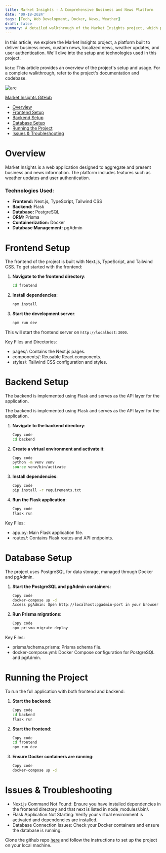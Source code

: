```yaml
---
title: Market Insights - A Comprehensive Business and News Platform
date: '09-18-2024'
tags: [Tech, Web Development, Docker, News, Weather]
draft: false
summary: A detailed walkthrough of the Market Insights project, which provides business news, custom news, localized news, weather updates, and more. Includes setup instructions and technologies used.
---
```


In this article, we explore the Market Insights project, a platform built to deliver business news, custom news, localized news, weather updates, and user authentication. We'll dive into the setup and technologies used in this project.

`Note`: This article provides an overview of the project's setup and usage. For a complete walkthrough, refer to the project's documentation and codebase.

<img className="inline" src="/static/images/Blog/home.png" alt="arc" />

[Market Insights GitHub](https://github.com/yourusername/market-insights)

- [Overview](#overview)
- [Frontend Setup](#frontend-setup)
- [Backend Setup](#backend-setup)
- [Database Setup](#database-setup)
- [Running the Project](#running-the-project)
- [Issues & Troubleshooting](#issues-troubleshooting)

# <a id="overview"></a>Overview

Market Insights is a web application designed to aggregate and present business and news information. The platform includes features such as weather updates and user authentication.

### Technologies Used:

- **Frontend:** Next.js, TypeScript, Tailwind CSS
- **Backend:** Flask
- **Database:** PostgreSQL
- **ORM:** Prisma
- **Containerization:** Docker
- **Database Management:** pgAdmin

# <a id="frontend-setup"></a>Frontend Setup

The frontend of the project is built with Next.js, TypeScript, and Tailwind CSS. To get started with the frontend:

1. **Navigate to the frontend directory**:

   ```bash
   cd frontend

   ```

2. **Install dependencies**:

   ```bash
   npm install

   ```

3. **Start the development server**:
   ```bash
   npm run dev
   ```

This will start the frontend server on `http://localhost:3000`.

Key Files and Directories:

- pages/: Contains the Next.js pages.
- components/: Reusable React components.
- styles/: Tailwind CSS configuration and styles.

# <a id="backend-setup"></a>Backend Setup

The backend is implemented using Flask and serves as the API layer for the application.

The backend is implemented using Flask and serves as the API layer for the application.

1. **Navigate to the backend directory**:

   ```bash
   Copy code
   cd backend

   ```

2. **Create a virtual environment and activate it**:

   ```bash
   Copy code
   python -m venv venv
   source venv/bin/activate

   ```

3. **Install dependencies**:

   ```bash
   Copy code
   pip install -r requirements.txt

   ```

4. **Run the Flask application**:

   ```bash
   Copy code
   flask run

   ```

Key Files:

- app.py: Main Flask application file.
- routes/: Contains Flask routes and API endpoints.

# <a id="database-setup"></a>Database Setup

The project uses PostgreSQL for data storage, managed through Docker and pgAdmin.

1. **Start the PostgreSQL and pgAdmin containers**:

   ```bash
   Copy code
   docker-compose up -d
   Access pgAdmin: Open http://localhost:pgadmin-port in your browser and log in to manage your PostgreSQL databases.

   ```

2. **Run Prisma migrations**:

   ```bash
   Copy code
   npx prisma migrate deploy
   ```

Key Files:

- prisma/schema.prisma: Prisma schema file.
- docker-compose.yml: Docker Compose configuration for PostgreSQL and pgAdmin.

# <a id="running-the-project"></a>Running the Project

To run the full application with both frontend and backend:

1. **Start the backend**:

   ```bash
   Copy code
   cd backend
   flask run

   ```

2. **Start the frontend**:

   ```bash
   Copy code
   cd frontend
   npm run dev

   ```

3. **Ensure Docker containers are running**:

   ```bash
   Copy code
   docker-compose up -d
   ```

# <a id="issues-troubleshooting"></a>Issues & Troubleshooting

- Next.js Command Not Found: Ensure you have installed dependencies in the frontend directory and that next is listed in node_modules/.bin/.
- Flask Application Not Starting: Verify your virtual environment is activated and dependencies are installed.
- Database Connection Issues: Check your Docker containers and ensure the database is running.

Clone the github repo [here](www.github.com/moh1tt/market-insights) and follow the instructions to set up the project on your local machine.
